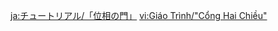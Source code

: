 {{Tutorial
|title    = Phase Gate
|subtitle = Exploration Knowledge
|type     = Adventure
|icon     = Icon Tutorial Combat.png
|about    = Phase Gate
|image1   = Tutorial Adventure Phase Gate 1.png
|text1    = In this world, there exists a kind of ruin device known as the Phase Gate. When two phase gates are {{Color|help|in phase}}, it seems that an energy route is established between them. Those capable of manipulating the elements can use this to travel far and wide.
|image2   = Tutorial Adventure Phase Gate 2.png
|text2    = Use {{Color|help|Elemental Sight}} to check the way the opposite door is facing.
|sort     = 6123
}}
<noinclude>
<!-- interwikis -->
[[ja:チュートリアル/「位相の門」]]
[[vi:Giáo Trình/"Cổng Hai Chiều"]]
</noinclude>